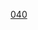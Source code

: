 {{整数
| nav_pre = Category:名数
| list name = [[:分類:名数|:分類:名数]]
| list = {{Numbers digits|40|namespace=:Category:名数}}
| num=40
}}
[[Category:名數|040]]